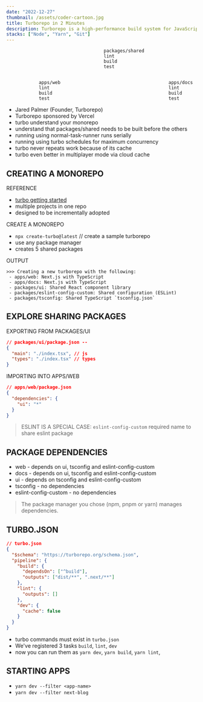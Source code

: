 ```yaml
---
date: "2022-12-27"
thumbnail: /assets/coder-cartoon.jpg
title: Turborepo in 2 Minutes
description: Turborepo is a high-performance build system for JavaScript and TypeScript codebases with Fast incremental builds. Content-aware hashing, meaning only the files you changed will be rebuilt.
stacks: ["Node", "Yarn", "Git"]
---
```


<Stacks />

                                        packages/shared
                                        lint
                                        build
                                        test


                apps/web                                        apps/docs
                lint                                            lint
                build                                           build
                test                                            test

- Jared Palmer (Founder, Turborepo)
- Turborepo sponsored by Vercel
- turbo understand your monorepo
- understand that packages/shared needs to be built before the others
- running using normal-task-runner runs serially
- running using turbo schedules for maximum concurrency
- turbo never repeats work because of its cache
- turbo even better in multiplayer mode via cloud cache

## CREATING A MONOREPO

REFERENCE

- [turbo getting started](https://turborepo.org/docs)
- multiple projects in one repo
- designed to be incrementally adopted

CREATE A MONOREPO

- `npx create-turbo@latest` // create a sample turborepo
- use any package manager
- creates 5 shared packages

OUTPUT

```text
>>> Creating a new turborepo with the following:
 - apps/web: Next.js with TypeScript
 - apps/docs: Next.js with TypeScript
 - packages/ui: Shared React component library
 - packages/eslint-config-custom: Shared configuration (ESLint)
 - packages/tsconfig: Shared TypeScript `tsconfig.json`
```

## EXPLORE SHARING PACKAGES

EXPORTING FROM PACKAGES/UI

```json
// packages/ui/package.json --
{
  "main": "./index.tsx", // js
  "types": "./index.tsx" // types
}
```

IMPORTING INTO APPS/WEB

```json
// apps/web/package.json
{
  "dependencies": {
    "ui": "*"
  }
}
```

> ESLINT IS A SPECIAL CASE: `eslint-config-custom` required name to share eslint package

## PACKAGE DEPENDENCIES

- web - depends on ui, tsconfig and eslint-config-custom
- docs - depends on ui, tsconfig and eslint-config-custom
- ui - depends on tsconfig and eslint-config-custom
- tsconfig - no dependencies
- eslint-config-custom - no dependencies

> The package manager you chose (npm, pnpm or yarn) manages dependencies.

## TURBO.JSON

```json
// turbo.json
{
  "$schema": "https://turborepo.org/schema.json",
  "pipeline": {
    "build": {
      "dependsOn": ["^build"],
      "outputs": ["dist/**", ".next/**"]
    },
    "lint": {
      "outputs": []
    },
    "dev": {
      "cache": false
    }
  }
}
```

- turbo commands must exist in `turbo.json`
- We've registered 3 tasks `build`, `lint`, `dev`
- now you can run them as `yarn dev`, `yarn build`, `yarn lint`,

## STARTING APPS

- `yarn dev --filter <app-name>`
- `yarn dev --filter next-blog`
